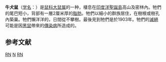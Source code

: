 {{Speciesbox
| image = Skull MaclearsRat BulldogRat.png
| status = EX
| status_system = iucn3.1
| extinct = 1898年
| status_ref = {{r|IUCN2008}}
| taxon = Rattus nativitatis
| authority =（Thomas, 1888）
}}

'''牛犬鼠'''（[[学名|学名]]：{{lang|la|''Rattus nativitatis''}}）是[[鼠科|鼠科]][[大鼠属|大鼠属]]的一种，棲息在[[印度洋|印度洋]][[聖誕島|聖誕島]]高山及密林內。牠們的尾巴短小，背部有一層2厘米厚的[[脂肪|脂肪]]。牠們以細小的群族居住，在樹根或樹孔內築巢。牠們懶洋洋的，日間從不攀樹。最後見到牠們是於1903年。牠們的[[滅絕|滅絕]]可能是因[[黑鼠|黑鼠]]帶來的[[傳染病|傳染病]]所造成的。{{r|IUCN2008|Nature}}

==参考文献==
{{reflist|refs=
<ref name=IUCN2008>{{IUCN2008 | assessors=Lamoreux, J. | year=2008 | title=Rattus nativitatis | id=19351 | downloaded=6 January 2009}}</ref>
 <ref name=Nature>{{cite book en | author=Flannery, Tim & Schouten, Peter | title=A Gap in Nature: Discovering the World's Extinct Animals | url=https://archive.org/details/gapinnature00timf | publisher=Atlantic Monthly Press, New York | year=2001 | isbn=0-87113-797-6}}</ref>
}}
{{Taxonbar|from=Q970384}}

[[Category:IUCN紅色名錄絕滅物種|RN]]
[[Category:大家鼠屬|N]]
[[Category:澳大利亞哺乳動物|RN]]